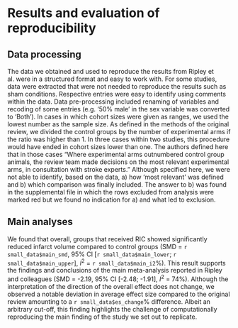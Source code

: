 # Results and evaluation of reproducibility

```{=html}
<!-- 
- Were you able to replicate all or part of the study methods? Why / why not?
- Were you able to reproduce all or part of the published results? Why / why not?
- Please attach any relevant results as an appendix. -->
```
## Data processing

The data we obtained and used to reproduce the results from Ripley et al. were in a structured format and easy to work with. For some studies, data were extracted that were not needed to reproduce the results such as sham conditions. Respective entries were easy to identify using comments within the data. Data pre-processing included renaming of variables and recoding of some entries (e.g. '50% male' in the sex variable was converted to 'Both'). In cases in which cohort sizes were given as ranges, we used the lowest number as the sample size. As defined in the methods of the original review, <!--how to we call the thing we are replicating?--> we divided the control groups by the number of experimental arms if the ratio was higher than 1. In three cases within two studies, this procedure would have ended in cohort sizes lower than one. The authors defined here that in those cases "Where experimental arms outnumbered control group animals, the review team made decisions on the most relevant experimental arms, in consultation with stroke experts." Although specified here, we were not able to identify, based on the data, a) how 'most relevant' was defined and b) which comparison was finally included. The answer to b) was found in the supplemental file in which the rows excluded from analysis were marked red but we found no indication for a) and what led to exclusion.

## Main analyses

We found that overall, groups that received RIC showed significantly reduced infarct volume compared to control groups (SMD = `r small_data$main_smd`, 95% CI [`r small_data$main_lower`; `r small_data$main_upper`], *I*^2^ = `r small_data$main_i2`%). This result supports the findings and conclusions of the main meta-analysis reported in Ripley and colleagues (SMD = -2.19, 95% CI [-2.48; -1.91], *I*^2^ = 74%). Although the interpretation of the direction of the overall effect does not change, we observed a notable deviation in average effect size compared to the original review amounting to a `r small_data$es_change`% difference. Albeit an arbitrary cut-off, this finding highlights the challenge of computationally reproducing the main finding of the study we set out to replicate.

<!-- ## Subgroup analyses -->

<!-- The subgroup analyses showed that efficacy of RIC differed significantly between male and female animals (), as well as between timing of conditioning (), however there was no significant difference of stroke model and type of RIC in the intervention's efficacy. These analyses support the findings of Ripley and colleagues (Fig 3 of original review). -->


